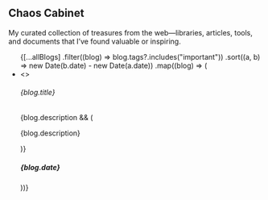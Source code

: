 

## Chaos Cabinet

<AnimatedName />

My curated collection of treasures from the web—libraries, articles, tools, and documents
that I’ve found valuable or inspiring.

<ul className="list-disc pl-5 space-y-1 marker:text-gray-700 dark:marker:dark:text-gray-300">
  {[...allBlogs]
    .filter((blog) => blog.tags?.includes("important"))
    .sort((a, b) => new Date(b.date) - new Date(a.date))
    .map((blog) => (
      <li key={blog.slug}>
        <Link href={`/blog/${blog.slug}`} className="no-underline">
          <>
            <h6 className="pl-1 text-gray-700 dark:text-gray-300 font-medium">
              {blog.title}
            </h6>
            {blog.description && (
              <p className="text-gray-700 dark:text-gray-300 font-light m-0">
                {blog.description}
              </p>
            )}
          </>
        </Link>
        <h5 className="text-zinc-500 dark:text-zinc-400 font-light text-sm">
          {blog.date}
        </h5>
      </li>
    ))}
</ul>
